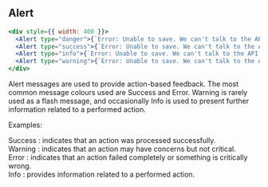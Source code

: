 
## Alert

```jsx live=true
<div style={{ width: 400 }}>
  <Alert type="danger">{`Error: Unable to save. We can't talk to the API, try again in a bit.`}</Alert>
  <Alert type="success">{`Error: Unable to save. We can't talk to the API, try again in a bit.`}</Alert>
  <Alert type="info">{`Error: Unable to save. We can't talk to the API, try again in a bit.`}</Alert>
  <Alert type="warning">{`Error: Unable to save. We can't talk to the API, try again in a bit.`}</Alert>
</div>
```

<DesignNotes>
  <div>
    <p>
      Alert messages are used to provide action-based feedback. The most common message colours used are
      <span className="text-green">Success</span> and <span className="text-red">Error</span>.<span className="text-orange">
        Warning
      </span> is rarely used as a flash message, and occasionally
      <span className="text-cyan">Info</span> is used to present further information related to a performed action.
    </p>
    <label>Examples:</label>
    <p>
      <span className="text-green">Success</span> : indicates that an action was processed successfully.
      <br />
      <span className="text-orange">Warning</span> : indicates that an action may have concerns but not critical.
      <br />
      <span className="text-red">Error</span> : indicates that an action failed completely or something is critically
      wrong.
      <br />
      <span className="text-cyan">Info</span> : provides information related to a performed action.
    </p>
  </div>
</DesignNotes>

<Props componentName="Alert" />
